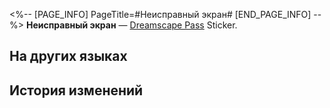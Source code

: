 <%-- [PAGE_INFO]
PageTitle=#Неисправный экран#
[END_PAGE_INFO] --%>
{{Предмет Инфобокс
|id          = 223409
|Изображение = Dreamscape Pass Sticker Неисправный экран.png
|Тип         = Dreamscape Pass Sticker
|Тип2        = Абсурдный сон I Stickers
|Инвентарь   = 
|Редкость    = 4
|Эффект      = 
|Описание    = Пронумерованные наклейки, используемые для украшения дневника сновидений. Бывают самыми разными.
|Источник1   = [[Найдите коробку для игрушек, которую нельзя починить, в коридоре VIP-зала отеля Мира грёз]]
}}
{{Описание|Прежде чем звать мастера, попробуйте стукнуть пару раз по корпусу.}}
'''Неисправный экран''' — [[Dreamscape Pass]] Sticker.

==На других языках==
{{На других языках
|en   = Faulty Screen
|zhs  = 故障屏
|zht  = 故障螢幕
|ja   = 壊れたモニター
|ko   = 고장 난 스크린
|es   = Pantalla defectuosa
|fr   = Écran défectueux
|ru   = Неисправный экран
|th   = หน้าจอที่ชำรุด
|vi   = Màn Hình Lỗi
|de   = Defekter Bildschirm
|id   = Monitor Rusak
|pt   = Tela com Defeito
}}

==История изменений==
{{История изменений|3.5}}